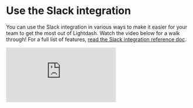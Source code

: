 

# Use the Slack integration

You can use the Slack integration in various ways to make it easier for your team to get the most out of Lightdash. Watch the video below for a walk through! For a full list of features, [read the Slack integration reference doc](/references/slack-integration.mdx).

<div
  style={{ position: "relative", paddingBottom: "64.98194945848375%", height: 0}}>
  <iframe
    src="https://www.loom.com/embed/5ba2d4b3ad8445b18e1ad233a4c0f930?sid=934496c3-959b-433a-809d-0d19d1a1081d"
    frameborder="0" 
    webkitallowfullscreen 
    mozallowfullscreen 
    allowfullscreen
    style={{position: "absolute", top: 0, left: 0, width: "100%", height: "100%"}}
    >
  </iframe>
</div>
